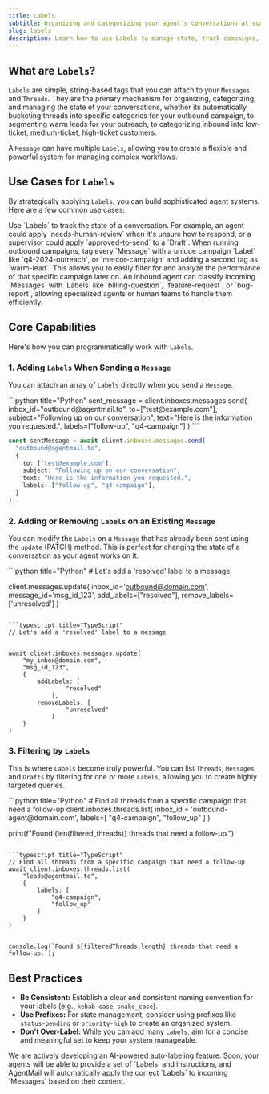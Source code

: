 ```yaml
---
title: Labels
subtitle: Organizing and categorizing your agent's conversations at scale.
slug: labels
description: Learn how to use Labels to manage state, track campaigns, and filter messages for powerful agentic workflows.
---
```


## What are `Labels`?

`Labels` are simple, string-based tags that you can attach to your `Messages` and `Threads`. They are the primary mechanism for organizing, categorizing, and managing the state of your conversations, whether its automatically bucketing threads into specific categories for your outbound campaign, to segmenting warm leads for your outreach, to categorizing inbound into low-ticket, medium-ticket, high-ticket customers.

A `Message` can have multiple `Labels`, allowing you to create a flexible and powerful system for managing complex workflows.

## Use Cases for `Labels`

By strategically applying `Labels`, you can build sophisticated agent systems. Here are a few common use cases:

<Steps>
  <Step title="State Management">
    Use `Labels` to track the state of a conversation. For example, an agent
    could apply `needs-human-review` when it's unsure how to respond, or a
    supervisor could apply `approved-to-send` to a `Draft`.
  </Step>
  <Step title="Campaign Tracking">
    When running outbound campaigns, tag every `Message` with a unique campaign
    `Label` like `q4-2024-outreach`, or `mercor-campaign` and adding a second
    tag as `warm-lead`. This allows you to easily filter for and analyze the
    performance of that specific campaign later on.
  </Step>
  <Step title="Automated Triage">
    An inbound agent can classify incoming `Messages` with `Labels` like
    `billing-question`, `feature-request`, or `bug-report`, allowing specialized
    agents or human teams to handle them efficiently.
  </Step>
</Steps>

## Core Capabilities

Here's how you can programmatically work with `Labels`.

### 1. Adding `Labels` When Sending a `Message`

You can attach an array of `Labels` directly when you send a `Message`.

<CodeBlocks>
```python title="Python"
sent_message = client.inboxes.messages.send(
    inbox_id="outbound@agentmail.to",
    to=["test@example.com"],
    subject="Following up on our conversation",
    text="Here is the information you requested.",
    labels=["follow-up", "q4-campaign"]
)
```

```typescript title="TypeScript"
const sentMessage = await client.inboxes.messages.send(
  "outbound@agentmail.to",
  {
    to: ["test@example.com"],
    subject: "Following up on our conversation",
    text: "Here is the information you requested.",
    labels: ["follow-up", "q4-campaign"],
  }
);
```

</CodeBlocks>

### 2. Adding or Removing `Labels` on an Existing `Message`

You can modify the `Labels` on a `Message` that has already been sent using the `update` (PATCH) method. This is perfect for changing the state of a conversation as your agent works on it.

<CodeBlocks>
```python title="Python"
# Let's add a 'resolved' label to a message

client.messages.update(
inbox_id='outbound@domain.com',
message_id='msg_id_123',
add_labels=["resolved"],
remove_labels=['unresolved']
)

````

```typescript title="TypeScript"
// Let's add a 'resolved' label to a message


await client.inboxes.messages.update(
	"my_inbox@domain.com",
	"msg_id_123",
	{
		addLabels: [
				"resolved"
			],
		removeLabels: [
				"unresolved"
			]
	}
)

````

</CodeBlocks>

### 3. Filtering by `Labels`

This is where `Labels` become truly powerful. You can list `Threads`, `Messages`, and `Drafts` by filtering for one or more `Labels`, allowing you to create highly targeted queries.

<CodeBlocks>
```python title="Python"
# Find all threads from a specific campaign that need a follow-up
client.inboxes.threads.list(
    inbox_id = 'outbound-agent@domain.com',
	labels=[
		"q4-campaign",
		"follow_up"
	]
)

print(f"Found {len(filtered_threads)} threads that need a follow-up.")

````

```typescript title="TypeScript"
// Find all threads from a specific campaign that need a follow-up
await client.inboxes.threads.list(
	"leads@agentmail.to",
	{
		labels: [
			"q4-campaign",
			"follow_up"
		]
	}
)


console.log(`Found ${filteredThreads.length} threads that need a follow-up.`);
````

</CodeBlocks>

## Best Practices

- **Be Consistent:** Establish a clear and consistent naming convention for your labels (e.g., `kebab-case`, `snake_case`).
- **Use Prefixes:** For state management, consider using prefixes like `status-pending` or `priority-high` to create an organized system.
- **Don't Over-Label:** While you can add many `Labels`, aim for a concise and meaningful set to keep your system manageable.

<Callout title="Coming Soon: AI-Powered Auto-Labeling" intent="info">
  We are actively developing an AI-powered auto-labeling feature. Soon, your
  agents will be able to provide a set of `Labels` and instructions, and
  AgentMail will automatically apply the correct `Labels` to incoming `Messages`
  based on their content.
</Callout>
